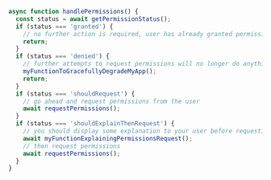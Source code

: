 ```js
async function handlePermissions() {
  const status = await getPermissionStatus();
  if (status === 'granted') {
    // no further action is required, user has already granted permissions
    return;
  }
  if (status === 'denied') {
    // further attempts to request permissions will no longer do anything
    myFunctionToGracefullyDegradeMyApp();
    return;
  }
  if (status === 'shouldRequest') {
    // go ahead and request permissions from the user
    await requestPermissions();
  }
  if (status === 'shouldExplainThenRequest') {
    // you should display some explanation to your user before requesting permissions
    await myFunctionExplainingPermissionsRequest();
    // then request permissions
    await requestPermissions();
  }
}
```
